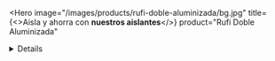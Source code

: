 <Hero
  image="/images/products/rufi-doble-aluminizada/bg.jpg"
  title={<>Aisla y ahorra con <strong className="font-poppins-semibold block">nuestros aislantes</strong></>}
  product="Rufi Doble Aluminizada"
>
  <Benefits
    icon="/images/products/rufi-doble-aluminizada/benefit-1.png"
    text="Impermeable"
  />
  <Benefits
    icon="/images/products/rufi-doble-aluminizada/benefit-2.png"
    text="Aislación térmica"
  />
  <Benefits
    icon="/images/products/rufi-doble-aluminizada/benefit-3.png"
    text="Evitan la condensación"
  />
</Hero>
<Details
  image="/images/products/rufi-doble-aluminizada/detail.jpg"
  alt="Rufi Doble Aluminizada"
>
  <img
    src="/images/products/rufi-doble-aluminizada/logo.jpg"
    alt="Logo Rufi Doble Aluminizada"
    className="w-20"
  />
  <h2 className="text-xl md:text-2xl font-poppins-light text-gray-700 sm:leading-tight mt-2">
    Aislante térmico económico,
    <strong className="font-poppins-semibold">con calidad Isolant</strong>
  </h2>
  <div className="text-gray-600 font-poppins-regular">
    <strong className="font-poppins-semibold">RUFI</strong> es un aislante térmico económico, que responde a un mercado de necesidades competitivas, sin dejar de ser una espuma de calidad Isolant. Una relación precio calidad que te permitirá decidir fácilmente qué poner en tu obra, validado por una empresa con más de 30 años en el mercado.
  </div>
  <ul className="flex flex-col gap-1 mt-2">
    <li><h3 className="font-poppins-medium uppercase tracking-wider text-xs text-orange-500">Además:</h3></li>
    <li className="text-gray-600 font-poppins-regular">Exclusivo rebaje para termosoldar.</li>
    <li className="text-gray-600 font-poppins-regular">Cara superior e inferior de aluminio.</li>
  </ul>
</Details>
<TechnicalInformation
  product="Rufi Doble Aluminizada"
  productImage="/images/products/rufi-doble-aluminizada/product.png"
>
  <TechnicalInformationItem
    title="Medida"
    text="1x20"
  />
  <TechnicalInformationItem
    title="Espesor"
    text="5 y 10 mm"
  />
  <TechnicalInformationItem
    title="Superficie útil"
    text="20m2"
  />
  <TechnicalInformationItem
    title="Unión"
    text="Rebaje"
  />
  <TechnicalInformationItem 
    title="Densidad de espuma"
    text="18 kgs/m3"
  />
  <TechnicalInformationItem
    title="Estructura"
    text="Metálica y madera"
  />
  <TechnicalInformationItem
    title="Cara superior"
    text="Aluminio"
  />
  <TechnicalInformationItem
    title="Vista / Cara inferior"
    text="Aluminio"
  />
</TechnicalInformation>
<Instructions
  product="Rufi Doble Aluminizada"
  instructions={['Galpones y tinglados metálicos nuevos', 'Galpones y tinglados metálicos existentes, como cielorraso copiando la forma', 'Galpones y tinglados metálicos existentes, como cielorraso recto']}
/>
